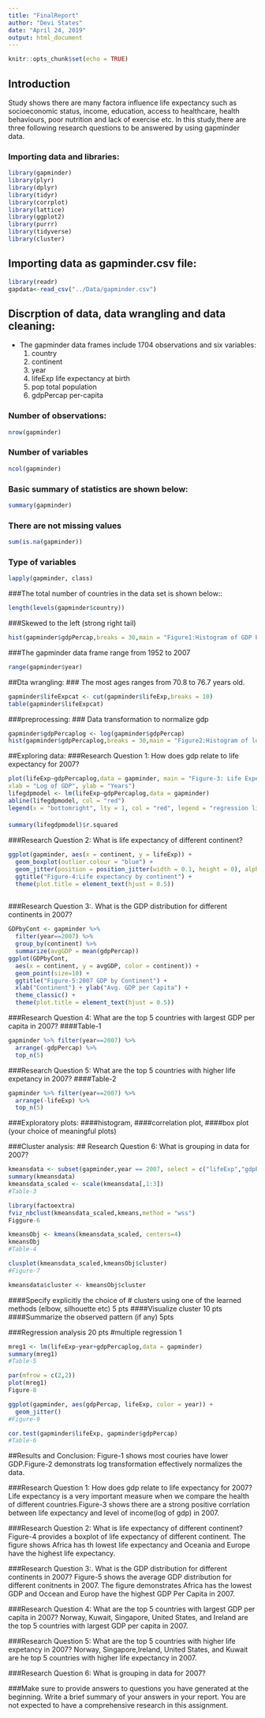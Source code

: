 ```yaml
---
title: "FinalReport"
author: "Devi States"
date: "April 24, 2019"
output: html_document
---
```


```r
knitr::opts_chunk$set(echo = TRUE)
```


## Introduction
Study shows there are many factora influence life expectancy such as socioeconomic status, income, education, access to healthcare, health behaviours, poor nutrition and lack of exercise etc. In this study,there are three following research questions to be answered by using gapminder data. 

### Importing data and libraries:

```r
library(gapminder)
library(plyr)
library(dplyr)
library(tidyr)
library(corrplot)
library(lattice)
library(ggplot2)
library(purrr)
library(tidyverse)
library(cluster)

```
## Importing data as gapminder.csv file:   

```r
library(readr)
gapdata<-read_csv("../Data/gapminder.csv")

```
## Discrption of data, data wrangling and data cleaning:
- The gapminder data frames include 1704 observations and six variables:
  1. country	
  2. continent	
  3. year	
  4. lifeExp	life expectancy at birth
  5. pop	total population
  6. gdpPercap	per-capita 

### Number of observations:
```r
nrow(gapminder)
```

### Number of variables

```r
ncol(gapminder)
```

### Basic summary of statistics are shown below:

```r
summary(gapminder)
```

### There are not missing values

```r
sum(is.na(gapminder))

```

### Type of variables 

```r
lapply(gapminder, class)

```
###The total number of countries in the data set is shown below::
```r
length(levels(gapminder$country))

```

###Skewed to the left (strong right tail)

```r
hist(gapminder$gdpPercap,breaks = 30,main = "Figure1:Histogram of GDP Per Capita", xlab = "GDP Per Capita (Dollars)")

```

###The gapminder data frame range from 1952 to 2007

```r
range(gapminder$year)

```


##Dta wrangling: 
### The most ages ranges from 70.8 to 76.7 years old. 
```r
gapminder$lifeExpcat <- cut(gapminder$lifeExp,breaks = 10)
table(gapminder$lifeExpcat)

```

###preprocessing: 
### Data transformation to normalize gdp
```r
gapminder$gdpPercaplog <- log(gapminder$gdpPercap)
hist(gapminder$gdpPercaplog,breaks = 30,main = "Figure2:Histogram of log-transformed GDP Per Capita", xlab = "log of GDP Per Capita (Dollars)")

```


##Exploring data:
###Research Question 1: How does gdp relate to life expectancy for 2007?

```r
plot(lifeExp~gdpPercaplog,data = gapminder, main = "Figure-3: Life Expectancy and GDP for 2007",
xlab = "Log of GDP", ylab = "Years")
lifegdpmodel <- lm(lifeExp~gdpPercaplog,data = gapminder)
abline(lifegdpmodel, col = "red")
legend(x = "bottomright", lty = 1, col = "red", legend = "regression line")

```

####
```r
summary(lifegdpmodel)$r.squared

```

###Research Question 2: What is life expectancy of different continent?

```r
ggplot(gapminder, aes(x = continent, y = lifeExp)) +
  geom_boxplot(outlier.colour = "blue") +
  geom_jitter(position = position_jitter(width = 0.1, height = 0), alpha = 0.25) +
  ggtitle("Figure-4:Life expectancy by continent") +
  theme(plot.title = element_text(hjust = 0.5))
 
```



###Research Question 3:. What is the GDP distribution for different continents in 2007?

```r
GDPbyCont <- gapminder %>% 
  filter(year==2007) %>% 
  group_by(continent) %>% 
  summarize(avgGDP = mean(gdpPercap))
ggplot(GDPbyCont, 
  aes(x = continent, y = avgGDP, color = continent)) +
  geom_point(size=10) +
  ggtitle("Figure-5:2007 GDP by Continent") +
  xlab("Continent") + ylab("Avg. GDP per Capita") +
  theme_classic() +
  theme(plot.title = element_text(hjust = 0.5))

```

###Research Question 4: What are the top 5 countries with largest GDP per capita in 2007?
####Table-1
```r
gapminder %>% filter(year==2007) %>%
  arrange(-gdpPercap) %>% 
  top_n(5)

```


###Research Question 5: What are the top 5 countries with higher life expetancy in 2007?
####Table-2
```r
gapminder %>% filter(year==2007) %>%
  arrange(-lifeExp) %>% 
  top_n(5)

```



###Exploratory plots:
####histogram, 
####correlation plot, 
####box plot (your choice of meaningful plots)

###Cluster analysis:
## Research Question 6: What is grouping in data for 2007?
```r
kmeansdata <- subset(gapminder,year == 2007, select = c("lifeExp","gdpPercap","pop", "country", "continent"))
summary(kmeansdata)
kmeansdata_scaled <- scale(kmeansdata[,1:3])
#Table-3

```

```r
library(factoextra)
fviz_nbclust(kmeansdata_scaled,kmeans,method = "wss")
Figgure-6
```


```r
kmeansObj <- kmeans(kmeansdata_scaled, centers=4) 
kmeansObj
#Table-4

```

```r
clusplot(kmeansdata_scaled,kmeansObj$cluster)
#Figure-7


```

```r
kmeansdata$cluster <- kmeansObj$cluster
```

####Specify explicitly the choice of # clusters using one of the learned methods (elbow, silhouette etc) 5 pts
####Visualize cluster 10 pts
####Summarize the observed pattern (if any) 5pts

###Regression analysis 20 pts
#multiple regression 1
```r
mreg1 <- lm(lifeExp~year+gdpPercaplog,data = gapminder)
summary(mreg1)
#Table-5
```

```r
par(mfrow = c(2,2))
plot(mreg1)
Figure-8
```

```r
ggplot(gapminder, aes(gdpPercap, lifeExp, color = year)) + 
  geom_jitter()
#Figure-9
```


```r
cor.test(gapminder$lifeExp, gapminder$gdpPercap)
#Table-6
```



##Results and Conclusion:
Figure-1 shows most couries have lower GDP.Figure-2 demonstrats log transformation effectively normalizes the data. 

###Research Question 1: How does gdp relate to life expectancy for 2007?
Life expectancy is a very important measure when we compare the health of different countries.Figure-3 shows there are a strong positive corrlation between life expectancy and level of income(log of gdp) in 2007. 

###Research Question 2: What is life expectancy of different continent?
Figure-4 provides a boxplot of life expectancy of different continent. The figure shows Africa has th lowest life expectancy and Oceania and Europe have the highest life expectancy. 

###Research Question 3:. What is the GDP distribution for different continents in 2007?
Figure-5 shows the average GDP distribution for different conitnents in 2007. The figure demonstrates Africa has the lowest GDP and Occean and Europ have the highest GDP Per Capita in 2007. 

###Research Question 4: What are the top 5 countries with largest GDP per capita in 2007?
Norway, Kuwait, Singapore, United States, and Ireland are the top 5 countries with largest GDP per capita in 2007.

###Research Question 5: What are the top 5 countries with higher life expetancy in 2007?
Norway, Singapore,Ireland, United States, and Kuwait are he top 5 countries with higher life expectancy in 2007.

###Research Question 6: What is grouping in data for 2007?


###Make sure to provide answers to questions you have generated at the beginning. Write a brief summary of your answers in your report. You are not expected to have a comprehensive research in this assignment.






